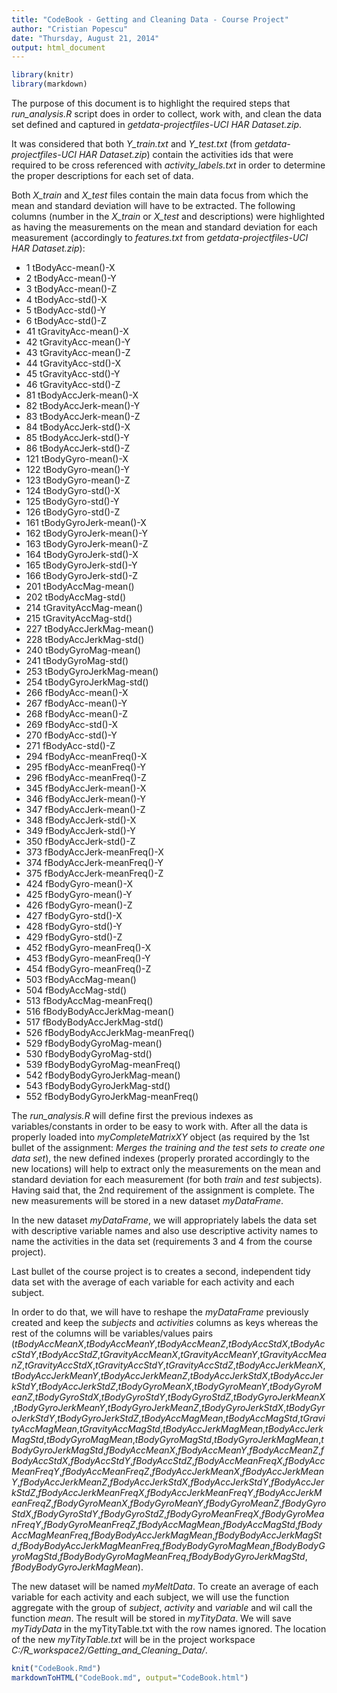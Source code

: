 ```yaml
---
title: "CodeBook - Getting and Cleaning Data - Course Project"
author: "Cristian Popescu"
date: "Thursday, August 21, 2014"
output: html_document
---
```


```r
library(knitr)
library(markdown)
```

The purpose of this document is to highlight the required steps that *run_analysis.R* script does in order to collect, work with, and clean the data set defined and captured in *getdata-projectfiles-UCI HAR Dataset.zip*.

It was considered that both *Y_train.txt* and *Y_test.txt* (from  *getdata-projectfiles-UCI HAR Dataset.zip*) contain the activities ids that were required to be cross referenced with *activity_labels.txt* in order to determine the proper descriptions for each set of data.

Both *X_train* and *X_test* files contain the main data focus from which the mean and standard deviation will have to be extracted. The following columns (number in the *X_train* or *X_test* and descriptions) were highlighted as having the measurements on the mean and standard deviation for each measurement (accordingly to *features.txt* from  *getdata-projectfiles-UCI HAR Dataset.zip*):

* 1 tBodyAcc-mean()-X
* 2 tBodyAcc-mean()-Y
* 3 tBodyAcc-mean()-Z
* 4 tBodyAcc-std()-X
* 5 tBodyAcc-std()-Y
* 6 tBodyAcc-std()-Z
* 41 tGravityAcc-mean()-X
* 42 tGravityAcc-mean()-Y
* 43 tGravityAcc-mean()-Z
* 44 tGravityAcc-std()-X
* 45 tGravityAcc-std()-Y
* 46 tGravityAcc-std()-Z
* 81 tBodyAccJerk-mean()-X
* 82 tBodyAccJerk-mean()-Y
* 83 tBodyAccJerk-mean()-Z
* 84 tBodyAccJerk-std()-X
* 85 tBodyAccJerk-std()-Y
* 86 tBodyAccJerk-std()-Z
* 121 tBodyGyro-mean()-X
* 122 tBodyGyro-mean()-Y
* 123 tBodyGyro-mean()-Z
* 124 tBodyGyro-std()-X
* 125 tBodyGyro-std()-Y
* 126 tBodyGyro-std()-Z
* 161 tBodyGyroJerk-mean()-X
* 162 tBodyGyroJerk-mean()-Y
* 163 tBodyGyroJerk-mean()-Z
* 164 tBodyGyroJerk-std()-X
* 165 tBodyGyroJerk-std()-Y
* 166 tBodyGyroJerk-std()-Z
* 201 tBodyAccMag-mean()
* 202 tBodyAccMag-std()
* 214 tGravityAccMag-mean()
* 215 tGravityAccMag-std()
* 227 tBodyAccJerkMag-mean()
* 228 tBodyAccJerkMag-std()
* 240 tBodyGyroMag-mean()
* 241 tBodyGyroMag-std()
* 253 tBodyGyroJerkMag-mean()
* 254 tBodyGyroJerkMag-std()
* 266 fBodyAcc-mean()-X
* 267 fBodyAcc-mean()-Y
* 268 fBodyAcc-mean()-Z
* 269 fBodyAcc-std()-X
* 270 fBodyAcc-std()-Y
* 271 fBodyAcc-std()-Z
* 294 fBodyAcc-meanFreq()-X
* 295 fBodyAcc-meanFreq()-Y
* 296 fBodyAcc-meanFreq()-Z
* 345 fBodyAccJerk-mean()-X
* 346 fBodyAccJerk-mean()-Y
* 347 fBodyAccJerk-mean()-Z
* 348 fBodyAccJerk-std()-X
* 349 fBodyAccJerk-std()-Y
* 350 fBodyAccJerk-std()-Z
* 373 fBodyAccJerk-meanFreq()-X
* 374 fBodyAccJerk-meanFreq()-Y
* 375 fBodyAccJerk-meanFreq()-Z
* 424 fBodyGyro-mean()-X
* 425 fBodyGyro-mean()-Y
* 426 fBodyGyro-mean()-Z
* 427 fBodyGyro-std()-X
* 428 fBodyGyro-std()-Y
* 429 fBodyGyro-std()-Z
* 452 fBodyGyro-meanFreq()-X
* 453 fBodyGyro-meanFreq()-Y
* 454 fBodyGyro-meanFreq()-Z
* 503 fBodyAccMag-mean()
* 504 fBodyAccMag-std()
* 513 fBodyAccMag-meanFreq()
* 516 fBodyBodyAccJerkMag-mean()
* 517 fBodyBodyAccJerkMag-std()
* 526 fBodyBodyAccJerkMag-meanFreq()
* 529 fBodyBodyGyroMag-mean()
* 530 fBodyBodyGyroMag-std()
* 539 fBodyBodyGyroMag-meanFreq()
* 542 fBodyBodyGyroJerkMag-mean()
* 543 fBodyBodyGyroJerkMag-std()
* 552 fBodyBodyGyroJerkMag-meanFreq()

The *run_analysis.R* will define first the previous indexes as variables/constants in order to be easy to work with. After all the data is properly loaded into *myCompleteMatrixXY* object (as required by the 1st bullet of the assignment: *Merges the training and the test sets to create one data set*), the new defined indexes (properly prorated accordingly to the new locations) will help to extract only the measurements on the mean and standard deviation for each measurement (for both *train* and *test* subjects). Having said that, the 2nd requirement of the assignment is complete. The new measurements will be stored in a new dataset *myDataFrame*.

In the new dataset *myDataFrame*, we will appropriately labels the data set with descriptive variable names and also use descriptive activity names to name the activities in the data set (requirements 3 and 4 from the course project).

Last bullet of the course project is to creates a second, independent tidy data set with the average of each variable for each activity and each subject. 

In order to do that, we will have to  reshape the *myDataFrame* previously created and keep the *subjects* and *activities* columns as keys whereas the rest of the columns will be variables/values pairs (*tBodyAccMeanX*,*tBodyAccMeanY*,*tBodyAccMeanZ*,*tBodyAccStdX*,*tBodyAccStdY*,*tBodyAccStdZ*,*tGravityAccMeanX*,*tGravityAccMeanY*,*tGravityAccMeanZ*,*tGravityAccStdX*,*tGravityAccStdY*,*tGravityAccStdZ*,*tBodyAccJerkMeanX*,*tBodyAccJerkMeanY*,*tBodyAccJerkMeanZ*,*tBodyAccJerkStdX*,*tBodyAccJerkStdY*,*tBodyAccJerkStdZ*,*tBodyGyroMeanX*,*tBodyGyroMeanY*,*tBodyGyroMeanZ*,*tBodyGyroStdX*,*tBodyGyroStdY*,*tBodyGyroStdZ*,*tBodyGyroJerkMeanX*,*tBodyGyroJerkMeanY*,*tBodyGyroJerkMeanZ*,*tBodyGyroJerkStdX*,*tBodyGyroJerkStdY*,*tBodyGyroJerkStdZ*,*tBodyAccMagMean*,*tBodyAccMagStd*,*tGravityAccMagMean*,*tGravityAccMagStd*,*tBodyAccJerkMagMean*,*tBodyAccJerkMagStd*,*tBodyGyroMagMean*,*tBodyGyroMagStd*,*tBodyGyroJerkMagMean*,*tBodyGyroJerkMagStd*,*fBodyAccMeanX*,*fBodyAccMeanY*,*fBodyAccMeanZ*,*fBodyAccStdX*,*fBodyAccStdY*,*fBodyAccStdZ*,*fBodyAccMeanFreqX*,*fBodyAccMeanFreqY*,*fBodyAccMeanFreqZ*,*fBodyAccJerkMeanX*,*fBodyAccJerkMeanY*,*fBodyAccJerkMeanZ*,*fBodyAccJerkStdX*,*fBodyAccJerkStdY*,*fBodyAccJerkStdZ*,*fBodyAccJerkMeanFreqX*,*fBodyAccJerkMeanFreqY*,*fBodyAccJerkMeanFreqZ*,*fBodyGyroMeanX*,*fBodyGyroMeanY*,*fBodyGyroMeanZ*,*fBodyGyroStdX*,*fBodyGyroStdY*,*fBodyGyroStdZ*,*fBodyGyroMeanFreqX*,*fBodyGyroMeanFreqY*,*fBodyGyroMeanFreqZ*,*fBodyAccMagMean*,*fBodyAccMagStd*,*fBodyAccMagMeanFreq*,*fBodyBodyAccJerkMagMean*,*fBodyBodyAccJerkMagStd*,*fBodyBodyAccJerkMagMeanFreq*,*fBodyBodyGyroMagMean*,*fBodyBodyGyroMagStd*,*fBodyBodyGyroMagMeanFreq*,*fBodyBodyGyroJerkMagStd*, *fBodyBodyGyroJerkMagMean*). 

The new dataset will be named *myMeltData*. To create an average of each variable for each activity and each subject, we will use the function aggregate with the group of *subject*, *activity* and *variable* and wil call the function *mean*. The result will be stored in *myTityData*. We will save *myTidyData* in the myTityTable.txt with the row names ignored. The location of the new *myTityTable.txt* will be in the project workspace *C:/R_workspace2/Getting_and_Cleaning_Data/*.



```r
knit("CodeBook.Rmd")    
markdownToHTML("CodeBook.md", output="CodeBook.html")
```